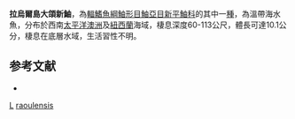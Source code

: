 {{Speciesbox
| taxon = Maxillicosta raoulensis
| binomial_authority = [[Eschmeyer|Eschmeyer]] & [[Poss|Poss]], 1976 
| status = NE
| status_system = IUCN3.1
}}
'''拉烏爾島大頜新鮋'''，為[[輻鰭魚綱|輻鰭魚綱]][[鮋形目|鮋形目]][[鮋亞目|鮋亞目]][[新平鮋科|新平鮋科]]的其中一[[種|種]]，為溫帶海水魚，分布於西南[[太平洋|太平洋]][[澳洲|澳洲]]及[[紐西蘭|紐西蘭]]海域，棲息深度60-113公尺，體長可達10.1公分，棲息在底層水域，生活習性不明。

==参考文献==
*{{FishBase_species|genus=Maxillicosta|species=raoulensis|year=2014|month=6}}

{{鮋形目小作品}}
{{Taxonbar}}
[[Category:_1976年描述的鱼类|L]]
[[Category:大頜新鮋屬|raoulensis]]